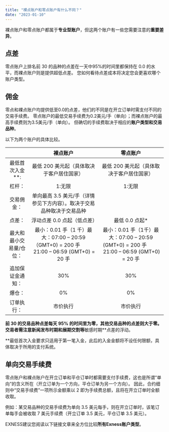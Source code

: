 ```yaml
---
title: "裸点账户和零点账户有什么不同？"
date: "2023-01-10"
---
```


<Ads></Ads> 

裸点账户和零点账户都属于**专业型账户**，但这两个账户有一些您需要注意的**重要差异**。

## **点差**

零点账户上排名前 30 的品种的点差在一天中95%的时间里都保持在 0.0 的水平，而裸点账户则是提供超低点差。 您如何看待点差成本将决定您会更喜欢哪个账户类型。

## **佣金**

零点和裸点账户均提供低至0.0的点差，他们的不同是在开立订单时需支付不同的交易手续费。 零点账户的最低交易手续费为0.2美元/手（单向）；而裸点账户的最高手续费则为3.5美元/手（单向）。 但确切的手续费取决于相应的**账户类型和交易品种**。

以下为两个账户的具体比较。

| &nbsp; | 裸点账户 | 零点账户 |
|:----:|:----:|:----:|
| 最低首次入金**:| 最低 200 美元起（具体取决于客户居住国家）| 最低 200 美元起（具体取决于客户居住国家）|
| 杠杆：| 1:无限 | 1:无限 |
| 交易佣金：| 单向最高 3.5 美元/手（详情参见下方内容）。取决于交易品种取决于交易品种 |
| 点差：| 浮动点差 0.0 点起（低点差） | 最低 0.0 点起* |
| 最大和最小交易量/仓位： | 最小：0.01 手（1 千）最大：07:00 – 20:59（GMT+0) = 200 手&nbsp;&nbsp; &nbsp; &nbsp; &nbsp; &nbsp; &nbsp;21:00 – 06:59 (GMT+0) = 20 手 | 最小：0.01 手（1千）最大：07:00 – 20:59 (GMT+0) = 200 手&nbsp; &nbsp; &nbsp; &nbsp; &nbsp; &nbsp;21:00 – 06:59 (GMT+0) = 20 手 |
| 追加保证金通知： | 30%| 30%|
| 爆仓：| 0% | 0% |
| 订单执行：| 市价执行 | 市价执行 |


**前 30 的交易品种点差每天 95% 的时间里为零，其他交易品种的点差则大于零。 交易者需注意新闻发布时期和展期交割等**敏感时期**点差的浮动。

**最低首次入金要求只适用于第一笔入金，此后的入金金额将不设任何限额，具体取决于所用的支付系统。

## **单向交易手续费**

零点账户和裸点账户在开立订单和平仓订单时都需要支付手续费，这也是所谓“单向”的含义所在（开立订单为一个方向，平仓订单为另一个方向）。 因此，合约细则中“交易手续费”一项所示金额乘以 2 即为手续费总额，且将在开立订单时全额收取。

例如：某交易品种的交易手续费为单向 3.5 美元每手，则在开立订单时，该笔订单每手会被收取 7 美元手续费（开立订单 3.5 美元，平仓订单 3.5 美元）。

EXNESS建议您阅读以下链接文章来全方位比较**所有Exness账户类型**。
